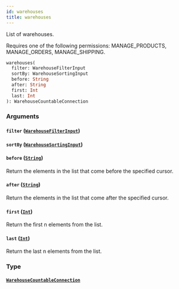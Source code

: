 ```yaml
---
id: warehouses
title: warehouses
---
```


List of warehouses.

Requires one of the following permissions: MANAGE_PRODUCTS, MANAGE_ORDERS, MANAGE_SHIPPING.

```graphql
warehouses(
  filter: WarehouseFilterInput
  sortBy: WarehouseSortingInput
  before: String
  after: String
  first: Int
  last: Int
): WarehouseCountableConnection
```

### Arguments

#### `filter` ([`WarehouseFilterInput`](../../../developer/api-reference/inputs/warehouse-filter-input))

#### `sortBy` ([`WarehouseSortingInput`](../../../developer/api-reference/inputs/warehouse-sorting-input))

#### `before` ([`String`](../../../developer/api-reference/scalars/string))

Return the elements in the list that come before the specified cursor.

#### `after` ([`String`](../../../developer/api-reference/scalars/string))

Return the elements in the list that come after the specified cursor.

#### `first` ([`Int`](../../../developer/api-reference/scalars/int))

Return the first n elements from the list.

#### `last` ([`Int`](../../../developer/api-reference/scalars/int))

Return the last n elements from the list.

### Type

#### [`WarehouseCountableConnection`](../../../developer/api-reference/objects/warehouse-countable-connection)
